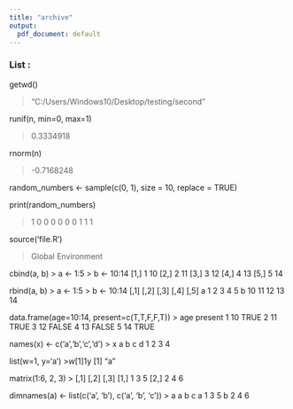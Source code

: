 ```yaml
---
title: "archive"
output:
  pdf_document: default
---
```


### List :

getwd()

> "C:/Users/Windows10/Desktop/testing/second"

runif(n, min=0, max=1)

> 0.3334918

rnorm(n)

> -0.7168248

random_numbers \<- sample(c(0, 1), size = 10, replace = TRUE)

print(random_numbers)

> 1 0 0 0 0 0 0 1 1 1

source('file.R')

> Global Environment


cbind(a, b)
> a <- 1:5
> b <- 10:14
[1,] 1 10
[2,] 2 11
[3,] 3 12
[4,] 4 13
[5,] 5 14


rbind(a, b)
> a <- 1:5
> b <- 10:14
 [,1] [,2] [,3] [,4] [,5]
a    1    2    3    4    5
b   10   11   12   13   14

 data.frame(age=10:14, present=c(T,T,F,F,T))
>  age present
1  10    TRUE
2  11    TRUE
3  12   FALSE
4  13   FALSE
5  14    TRUE


names(x) <- c('a','b','c','d')
> x
a b c d 
1 2 3 4 

list(w=1, y='a')
>$w
[1] 1
$y
[1] "a"


matrix(1:6, 2, 3)
 >    [,1] [,2] [,3]
[1,]    1    3    5
[2,]    2    4    6


dimnames(a) <- list(c('a', 'b'), c('a', 'b', 'c'))
> a
  a b c
a 1 3 5
b 2 4 6


